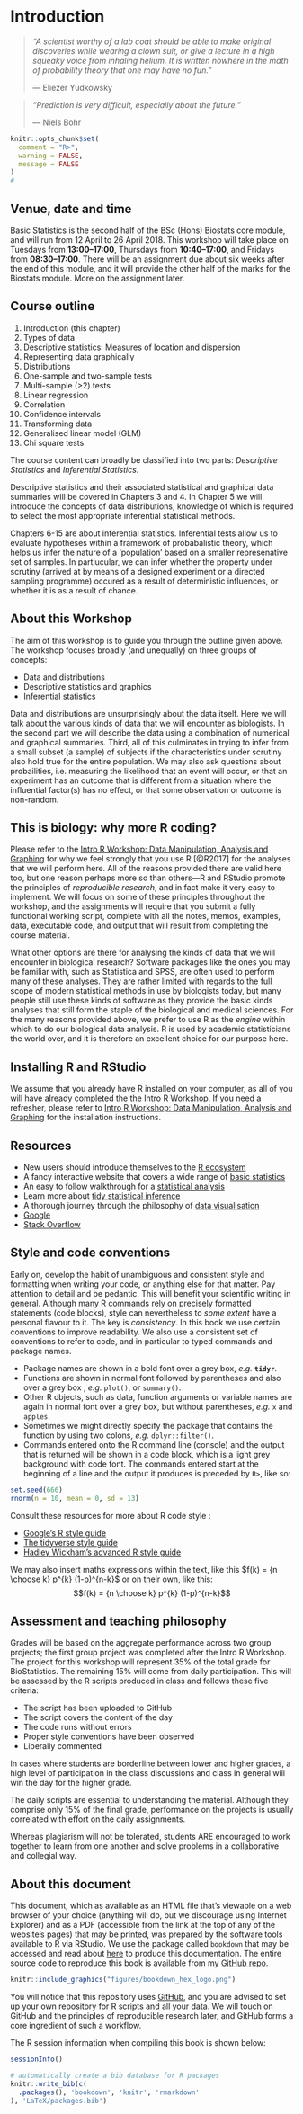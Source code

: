 # Introduction


> *"A scientist worthy of a lab coat should be able to make original discoveries while wearing a clown suit, or give a lecture in a high squeaky voice from inhaling helium. It is written nowhere in the math of probability theory that one may have no fun."*
>
> --- Eliezer Yudkowsky

> *"Prediction is very difficult, especially about the future."*
>
> --– Niels Bohr

<!-- ## Preliminaries -->

```r
knitr::opts_chunk$set(
  comment = "R>", 
  warning = FALSE, 
  message = FALSE
)
#
```

## Venue, date and time

Basic Statistics is the second half of the BSc (Hons) Biostats core module, and will run from 12 April to 26 April 2018. This workshop will take place on Tuesdays from **13:00--17:00**, Thursdays from **10:40--17:00**, and Fridays from **08:30--17:00**. There will be an assignment due about six weeks after the end of this module, and it will provide the other half of the marks for the Biostats module. More on the assignment later.

## Course outline

1. Introduction (this chapter)
2. Types of data
3. Descriptive statistics: Measures of location and dispersion
4. Representing data graphically
5. Distributions
6. One-sample and two-sample tests
7. Multi-sample (>2) tests
8. Linear regression
9. Correlation
10. Confidence intervals
11. Transforming data
12. Generalised linear model (GLM)
13. Chi square tests

The course content can broadly be classified into two parts: *Descriptive Statistics* and *Inferential Statistics*.

Descriptive statistics and their associated statistical and graphical data summaries will be covered in Chapters 3 and 4. In Chapter 5 we will introduce the concepts of data distributions, knowledge of which is required to select the most appropriate inferential statistical methods. 

Chapters 6-15 are about inferential statistics. Inferential tests allow us to evaluate hypotheses within a framework of probabalistic theory, which helps us infer the nature of a 'population' based on a smaller represenative set of samples. In partiucular, we can infer whether the property under scrutiny (arrived at by means of a designed experiment or a directed sampling programme) occured as a result of deterministic influences, or whether it is as a result of chance. 

## About this Workshop

The aim of this workshop is to guide you through the outline given above. The workshop focuses broadly (and unequally) on three groups of concepts:

* Data and distributions
* Descriptive statistics and graphics
* Inferential statistics

Data and distributions are unsurprisingly about the data itself. Here we will talk about the various kinds of data that we will encounter as biologists. In the second part we will describe the data using a combination of numerical and graphical summaries. Third, all of this culminates in trying to infer from a small subset (a sample) of subjects if the characteristics under scrutiny also hold true for the entire population. We may also ask questions about probailities, i.e. measuring the likelihood that an event will occur, or that an experiment has an outcome that is different from a situation where the influential factor(s) has no effect, or that some observation or outcome is non-random.

## This is biology: why more R coding?

Please refer to the [Intro R Workshop: Data Manipulation, Analysis and Graphing](https://robwschlegel.github.io/Intro_R_Workshop/) for why we feel strongly that you use R [@R2017] for the analyses that we will perform here. All of the reasons provided there are valid here too, but one reason perhaps more so than others---R and RStudio promote the principles of *reproducible research*, and in fact make it very easy to implement. We will focus on some of these principles throughout the workshop, and the assignments will require that you submit a fully functional working script, complete with all the notes, memos, examples, data, executable code, and output that will result from completing the course material. 

What other options are there for analysing the kinds of data that we will encounter in biological research? Software packages like the ones you may be familiar with, such as Statistica and SPSS, are often used to perform many of these analyses. They are rather limited with regards to the full scope of modern statistical methods in use by biologists today, but many people still use these kinds of software as they provide the basic kinds analyses that still form the staple of the biological and medical sciences. For the many reasons provided above, we prefer to use R as the *engine* within which to do our biological data analysis. R is used by academic statisticians the world over, and it is therefore an excellent choice for our purpose here.

## Installing R and RStudio

We assume that you already have R installed on your computer, as all of you will have already completed the the Intro R Workshop. If you need a refresher, please refer to [Intro R Workshop: Data Manipulation, Analysis and Graphing](https://robwschlegel.github.io/Intro_R_Workshop/) for the installation instructions.

## Resources

* New users should introduce themselves to the [R ecosystem](fg2re.sellorm.com)
* A fancy interactive website that covers a wide range of [basic statistics](http://students.brown.edu/seeing-theory/)
* An easy to follow walkthrough for a [statistical analysis](http://www.sthda.com/english/wiki/unpaired-two-samples-t-test-in-r)
* Learn more about [tidy statistical inference](https://infer.netlify.com)
* A thorough journey through the philosophy of [data visualisation](http://www.serialmentor.com/dataviz/)
* [Google](www.google.com)
* [Stack Overflow](www.stackoverflow.com)

## Style and code conventions

Early on, develop the habit of unambiguous and consistent style and formatting when writing your code, or anything else for that matter. Pay attention to detail and be pedantic. This will benefit your scientific writing in general. Although many R commands rely on precisely formatted statements (code blocks), style can nevertheless to *some extent* have a personal flavour to it. The key is *consistency*. In this book we use certain conventions to improve readability. We also use a consistent set of conventions to refer to code, and in particular to typed commands and package names.

  * Package names are shown in a bold font over a grey box, *e.g.* __`tidyr`__.
  * Functions are shown in normal font followed by parentheses and also over a grey box , *e.g.* `plot()`, or `summary()`.
  * Other R objects, such as data, function arguments or variable names are again in normal font over a grey box, but without parentheses, *e.g.* `x` and `apples`.
  * Sometimes we might directly specify the package that contains the function by using two colons, *e.g.* `dplyr::filter()`.
  * Commands entered onto the R command line (console) and the output that is returned will be shown in a code block, which is a light grey background with code font. The commands entered start at the beginning of a line and the output it produces is preceded by `R>`, like so:

```r
set.seed(666)
rnorm(n = 10, mean = 0, sd = 13)
```

Consult these resources for more about R code style :

  * [Google's R style guide](https://google.github.io/styleguide/Rguide.xml)
  * [The tidyverse style guide](http://style.tidyverse.org)
  * [Hadley Wickham's advanced R style guide](http://adv-r.had.co.nz/Style.html)

We may also insert maths expressions within the text, like this $f(k) = {n \choose k} p^{k} (1-p)^{n-k}$ or on their own, like this: $$f(k) = {n \choose k} p^{k} (1-p)^{n-k}$$

## Assessment and teaching philosophy

Grades will be based on the aggregate performance across two group projects; the first group project was completed after the Intro R Workshop. The project for this workshop will represent 35% of the total grade for BioStatistics. The remaining 15% will come from daily participation. This will be assessed by the R scripts produced in class and follows these five criteria: 

* The script has been uploaded to GitHub
* The script covers the content of the day
* The code runs without errors
* Proper style conventions have been observed
* Liberally commented

In cases where students are borderline between lower and higher grades, a high level of participation in the class discussions and class in general will win the day for the higher grade.

The daily scripts are essential to understanding the material. Although they comprise only 15% of the final grade, performance on the projects is usually correlated with effort on the daily assignments.

Whereas plagiarism will not be tolerated, students ARE encouraged to work together to learn from one another and solve problems in a collaborative and collegial way.

## About this document

This document, which as available as an HTML file that's viewable on a web browser of your choice (anything will do, but we discourage using Internet Explorer) and as a PDF (accessible from the link at the top of any of the website's pages) that may be printed, was prepared by the software tools available to R via RStudio. We use the package called `bookdown` that may be accessed and read about [here](https://bookdown.org/yihui/bookdown/) to produce this documentation. The entire source code to reproduce this book is available from my [GitHub repo](https://github.com/ajsmit/Basic_stats).

```r
knitr::include_graphics("figures/bookdown_hex_logo.png")
```

You will notice that this repository uses [GitHub](https://github.com), and you are advised to set up your own repository for R scripts and all your data. We will touch on GitHub and the principles of reproducible research later, and GitHub forms a core ingredient of such a workflow.

The R session information when compiling this book is shown below:
```r
sessionInfo()
```

```r
# automatically create a bib database for R packages
knitr::write_bib(c(
  .packages(), 'bookdown', 'knitr', 'rmarkdown'
), 'LaTeX/packages.bib')
```
